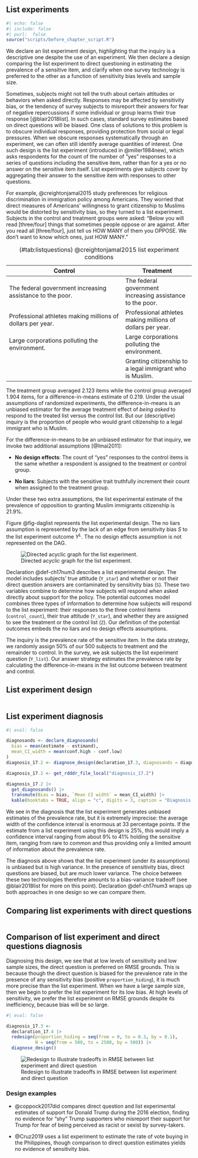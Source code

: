 ## List experiments {.unnumbered}

```r
#| echo: false
#| include: false
#| purl:  false
source("scripts/before_chapter_script.R")
```

:::: {.ddbox}
We declare an list experiment design, highlighting that the inquiry is a descriptive one despite the use of an experiment. We then declare a design comparing the list experiment to direct questioning in estimating the prevalence of a sensitive item, and clarify when one survey technology is preferred to the other as a function of sensitivity bias levels and sample size.
::::


Sometimes, subjects might not tell the truth about certain attitudes or behaviors when asked directly. Responses may be affected by sensitivity bias, or the tendency of survey subjects to misreport their answers for fear of negative repercussions if some individual or group learns their true response [@blair2018list]. In such cases, standard survey estimates based on direct questions will be biased. One class of solutions to this problem is to obscure individual responses, providing protection from social or legal pressures. When we obscure responses systematically through an experiment, we can often still identify average quantities of interest. One such design is the list experiment (introduced in @miller1984new), which asks respondents for the count of the number of "yes" responses to a series of questions including the sensitive item, rather than for a yes or no answer on the sensitive item itself. List experiments give subjects cover by aggregating their answer to the sensitive item with responses to other questions.

For example, @creightonjamal2015 study preferences for religious discrimination in immigration policy among Americans. They worried that direct measures of Americans' willingness to grant citizenship to Muslims would be distorted by sensitivity bias, so they turned to a list experiment. Subjects in the control and treatment groups were asked: "Below you will read [three/four] things that sometimes people oppose or are against. After you read all [three/four], just tell us HOW MANY of them you OPPOSE. We don’t want to know which ones, just HOW MANY."

| Control                                                                                           | Treatment                                                   |
| ------------------------------------------------------------------------------------------------- | ----------------------------------------------------------- |
| The federal government increasing assistance to the poor.                                         | The federal government increasing assistance to the poor.   |
| Professional athletes making millions of dollars per year.                                        | Professional athletes making millions of dollars per year.  |
| Large corporations polluting the environment.                                                     | Large corporations polluting the environment.               |
|                                                                                                   | Granting citizenship to a legal immigrant who is Muslim.    |

Table: (\#tab:listquestions) @creightonjamal2015 list experiment conditions

The treatment group averaged 2.123 items while the control group averaged 1.904 items, for a difference-in-means estimate of 0.219. Under the usual assumptions of randomized experiments, the difference-in-means is an unbiased estimator for the average treatment effect of *being asked* to respond to the treated list versus the control list. But our (descriptive) inquiry is the proportion of people who would grant citizenship to a legal immigrant who is Muslim.

For the difference-in-means to be an unbiased estimator for that inquiry, we invoke two additional assumptions [@Imai2011]:

- **No design effects**: The count of "yes" responses to the control items is the same whether a respondent is assigned to the treatment or control group. 

- **No liars**: Subjects with the sensitive trait truthfully increment their count when assigned to the treatment group. 

Under these two extra assumptions, the list experimental estimate of the prevalence of opposition to granting Muslim immigrants citizenship is 21.9%.

Figure @fig-daglist represents the list experimental design. The no liars assumption is represented by the lack of an edge from sensitivity bias $S$ to the list experiment outcome $Y^L$. The no design effects assumption is not represented on the DAG. 

![Directed acyclic graph for the list experiment.](/figures/figure-17-1){#fig-ch17num1}

Declaration @def-ch17num3 describes a list experimental design. The model includes subjects' true attitude (`Y_star`) and whether or not their direct question answers are contaminated by sensitivity bias (`S`). These two variables combine to determine how subjects will respond when asked directly about support for the policy. The potential outcomes model combines three types of information to determine how subjects will respond to the list experiment: their responses to the three control items (`control_count`), their true attitude (`Y_star`), and whether they are assigned to see the treatment or the control list (`Z`). Our definition of the potential outcomes embeds the no liars and no design effects assumptions. 

The inquiry is the prevalence rate of the sensitive item. In the data strategy, we randomly assign 50\% of our 500 subjects to treatment and the remainder to control. In the survey, we ask subjects the list experiment question (`Y_list`). Our answer strategy estimates the prevalence rate by calculating the difference-in-means in the list outcome between treatment and control.

::: {#def-ch17num3} 

## List experiment design

```r
```

:::



::: {#lem-ch17num2} 

## List experiment diagnosis

```r
#| eval: false

diagnosands <- declare_diagnosands(
  bias = mean(estimate - estimand),
  mean_CI_width = mean(conf.high - conf.low)
)
diagnosis_17.2 <- diagnose_design(declaration_17.3, diagnosands = diagnosands)
```

```r
diagnosis_17.2 <- get_rdddr_file_local("diagnosis_17.2")
```

```r
diagnosis_17.2 |> 
  get_diagnosands() |> 
  transmute(Bias = bias, `Mean CI width` = mean_CI_width) |> 
  kable(booktabs = TRUE, align = "c", digits = 3, caption = "Diagnosis of a list experiment.")
```

We see in the diagnosis that the list experiment generates unbiased estimates of the prevalence rate, but it is extremely imprecise: the average width of the confidence interval is enormous at 33 percentage points. If the estimate from a list experiment using this design is 25%, this would imply a confidence interval ranging from about 9% to 41% holding the sensitive item, ranging from rare to common and thus providing only a limited amount of information about the prevalence rate.

:::

The diagnosis above shows that the list experiment (under its assumptions) is unbiased but is high variance. In the presence of sensitivity bias, direct questions are biased, but are much lower variance. The choice between these two technologies therefore amounts to a bias-variance tradeoff (see @blair2018list for more on this point). Declaration @def-ch17num3 wraps up both approaches in one design so we can compare them.

::: {#def-ch17num4} 

## Comparing list experiments with direct questions

```r
```

:::

::: {#lem-ch17num3} 

## Comparison of list experiment and direct questions diagnosis

Diagnosing this design, we see that at low levels of sensitivity and low sample sizes, the direct question is preferred on RMSE grounds. This is because though the direct question is biased for the prevalence rate in the presence of any sensitivity bias (positive `proportion_hiding`), it is much more precise than the list experiment. When we have a large sample size, then we begin to prefer the list experiment for its low bias. At high levels of sensitivity, we prefer the list experiment on RMSE grounds despite its inefficiency, because bias will be so large. 

```r
#| eval: false

diagnosis_17.3 <- 
  declaration_17.4 |> 
  redesign(proportion_hiding = seq(from = 0, to = 0.3, by = 0.1), 
           N = seq(from = 500, to = 2500, by = 500)) |> 
  diagnose_design()
```

:::

![Redesign to illustrate tradeoffs in RMSE between list experiment and direct question](/figures/figure-17-2){#fig-ch17num2}

### Design examples

- @coppock2017did compares direct question and list experimental estimates of support for Donald Trump during the 2016 election, finding no evidence for "shy" Trump supporters who misreport their support for Trump for fear of being perceived as racist or sexist by survey-takers.

- @Cruz2019 uses a list experiment to estimate the rate of vote buying in the Philippines, though comparison to direct question estimates yields no evidence of sensitivity bias.

